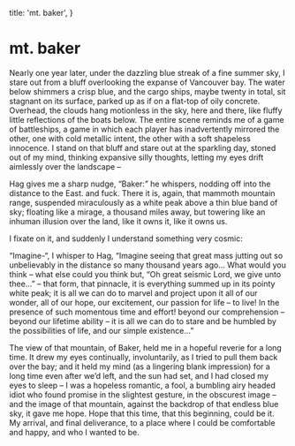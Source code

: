  title: 'mt. baker',
}

<!--more-->

# mt. baker

Nearly one year later, under the dazzling blue streak of a fine summer sky, I stare out from a bluff overlooking the expanse of Vancouver bay. The water below shimmers a crisp blue, and the cargo ships, maybe twenty in total, sit stagnant on its surface, parked up as if on a flat-top of oily concrete. Overhead, the clouds hang motionless in the sky, here and there, like fluffy little reflections of the boats below. The entire scene reminds me of a game of battleships, a game in which each player has inadvertently mirrored the other, one with cold metallic intent, the other with a soft shapeless innocence. I stand on that bluff and stare out at the sparkling day, stoned out of my mind, thinking expansive silly thoughts, letting my eyes drift aimlessly over the landscape –

Hag gives me a sharp nudge, “Baker:” he whispers, nodding off into the distance to the East. and fuck. There it is, again, that mammoth mountain range, suspended miraculously as a white peak above a thin blue band of sky; floating like a mirage, a thousand miles away, but towering like an inhuman illusion over the land, like it owns it, like it owns us.

I fixate on it, and suddenly I understand something very cosmic:

“Imagine-“, I whisper to Hag, “Imagine seeing that great mass jutting out so unbelievably in the distance so many thousand years ago… What would you think – what else could you think but, “Oh great seismic Lord, we give unto thee…” – that form, that pinnacle, it is everything summed up in its pointy white peak; it is all we can do to marvel and project upon it all of our wonder, all of our hope, our excitement, our passion for life – to live! In the presence of such momentous time and effort! beyond our comprehension – beyond our lifetime ability – it is all we can do to stare and be humbled by the possibilities of life, and our simple existence…”

The view of that mountain, of Baker, held me in a hopeful reverie for a long time. It drew my eyes continually, involuntarily, as I tried to pull them back over the bay; and it held my mind (as a lingering blank impression) for a long time even after we’d left, and the sun had set, and I had closed my eyes to sleep – I was a hopeless romantic, a fool, a bumbling airy headed idiot who found promise in the slightest gesture, in the obscurest image – and the image of that mountain, against the backdrop of that endless blue sky, it gave me hope. Hope that this time, that this beginning, could be it. My arrival, and final deliverance, to a place where I could be comfortable and happy, and who I wanted to be.
